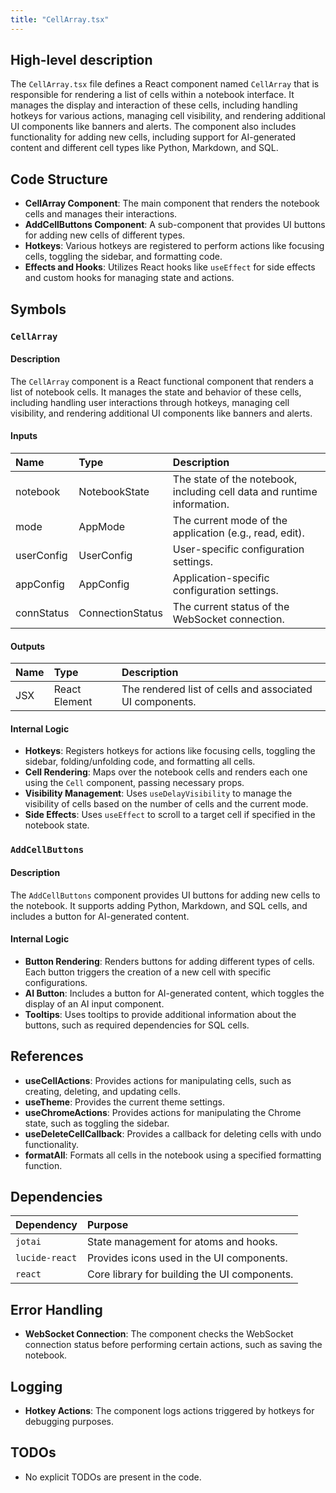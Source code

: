 ```yaml
---
title: "CellArray.tsx"
---
```


## High-level description

The `CellArray.tsx` file defines a React component named `CellArray` that is responsible for rendering a list of cells within a notebook interface. It manages the display and interaction of these cells, including handling hotkeys for various actions, managing cell visibility, and rendering additional UI components like banners and alerts. The component also includes functionality for adding new cells, including support for AI-generated content and different cell types like Python, Markdown, and SQL.

## Code Structure

- **CellArray Component**: The main component that renders the notebook cells and manages their interactions.
- **AddCellButtons Component**: A sub-component that provides UI buttons for adding new cells of different types.
- **Hotkeys**: Various hotkeys are registered to perform actions like focusing cells, toggling the sidebar, and formatting code.
- **Effects and Hooks**: Utilizes React hooks like `useEffect` for side effects and custom hooks for managing state and actions.

## Symbols

### `CellArray`
#### Description
The `CellArray` component is a React functional component that renders a list of notebook cells. It manages the state and behavior of these cells, including handling user interactions through hotkeys, managing cell visibility, and rendering additional UI components like banners and alerts.

#### Inputs
| Name       | Type           | Description                           |
|:-----------|:---------------|:--------------------------------------|
| notebook   | NotebookState  | The state of the notebook, including cell data and runtime information. |
| mode       | AppMode        | The current mode of the application (e.g., read, edit). |
| userConfig | UserConfig     | User-specific configuration settings. |
| appConfig  | AppConfig      | Application-specific configuration settings. |
| connStatus | ConnectionStatus | The current status of the WebSocket connection. |

#### Outputs
| Name | Type | Description |
|:-----|:-----|:------------|
| JSX  | React Element | The rendered list of cells and associated UI components. |

#### Internal Logic
- **Hotkeys**: Registers hotkeys for actions like focusing cells, toggling the sidebar, folding/unfolding code, and formatting all cells.
- **Cell Rendering**: Maps over the notebook cells and renders each one using the `Cell` component, passing necessary props.
- **Visibility Management**: Uses `useDelayVisibility` to manage the visibility of cells based on the number of cells and the current mode.
- **Side Effects**: Uses `useEffect` to scroll to a target cell if specified in the notebook state.

### `AddCellButtons`
#### Description
The `AddCellButtons` component provides UI buttons for adding new cells to the notebook. It supports adding Python, Markdown, and SQL cells, and includes a button for AI-generated content.

#### Internal Logic
- **Button Rendering**: Renders buttons for adding different types of cells. Each button triggers the creation of a new cell with specific configurations.
- **AI Button**: Includes a button for AI-generated content, which toggles the display of an AI input component.
- **Tooltips**: Uses tooltips to provide additional information about the buttons, such as required dependencies for SQL cells.

## References

- **useCellActions**: Provides actions for manipulating cells, such as creating, deleting, and updating cells.
- **useTheme**: Provides the current theme settings.
- **useChromeActions**: Provides actions for manipulating the Chrome state, such as toggling the sidebar.
- **useDeleteCellCallback**: Provides a callback for deleting cells with undo functionality.
- **formatAll**: Formats all cells in the notebook using a specified formatting function.

## Dependencies

| Dependency | Purpose |
|:-----------|:--------|
| `jotai` | State management for atoms and hooks. |
| `lucide-react` | Provides icons used in the UI components. |
| `react` | Core library for building the UI components. |

## Error Handling

- **WebSocket Connection**: The component checks the WebSocket connection status before performing certain actions, such as saving the notebook.

## Logging

- **Hotkey Actions**: The component logs actions triggered by hotkeys for debugging purposes.

## TODOs
- No explicit TODOs are present in the code.